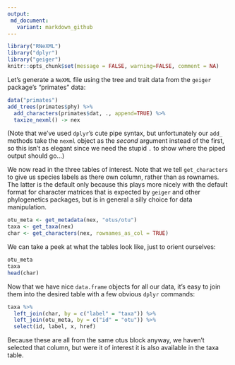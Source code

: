 ```yaml
---
output:
 md_document:
   variant: markdown_github
---
```





```r
library("RNeXML")
library("dplyr")
library("geiger")
knitr::opts_chunk$set(message = FALSE, warning=FALSE, comment = NA)
```

Let's generate a `NeXML` file using the tree and trait data from the `geiger` package's "primates" data:

```r
data("primates")
add_trees(primates$phy) %>% 
  add_characters(primates$dat, ., append=TRUE) %>% 
  taxize_nexml() -> nex 
```

(Note that we've used `dplyr`'s cute pipe syntax, but unfortunately our `add_` methods take the `nexml` object as the _second_
argument instead of the first, so this isn't as elegant since we need the stupid `.` to show where the piped output should go...)

We now read in the three tables of interest.  Note that we tell `get_characters` to give us species labels as there own column, rather than as rownames.  The latter is the default only because this plays more nicely with the default format for character matrices that is expected by `geiger` and other phylogenetics packages, but is in general a silly choice for data manipulation. 

```r
otu_meta <- get_metadata(nex, "otus/otu")
taxa <- get_taxa(nex)
char <- get_characters(nex, rownames_as_col = TRUE)
```


We can take a peek at what the tables look like, just to orient ourselves:

```r
otu_meta
taxa
head(char)
```

Now that we have nice `data.frame` objects for all our data, it's easy to join them into the desired table with a few obvious `dplyr` commands:

```r
taxa %>% 
  left_join(char, by = c("label" = "taxa")) %>% 
  left_join(otu_meta, by = c("id" = "otu")) %>%
  select(id, label, x, href)
```

Because these are all from the same otus block anyway, we haven't selected that column, but were it of interest it is also available in the taxa table.

